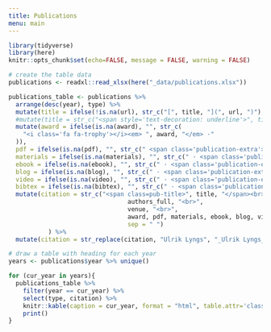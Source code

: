 ```yaml
---
title: Publications
menu: main
---
```


```r
library(tidyverse)
library(here)
knitr::opts_chunk$set(echo=FALSE, message = FALSE, warning = FALSE)
```

<div class="row publications-page">

<div class="col-sm-2"></div>

<div class="col-sm-9">
```r
# create the table data
publications <- readxl::read_xlsx(here("_data/publications.xlsx"))

publications_table <- publications %>%
  arrange(desc(year), type) %>%
  mutate(title = ifelse(!is.na(url), str_c("[", title, "](", url, ")"), title)) %>% #turn title into link
  #mutate(title = str_c("<span style='text-decoration: underline'>", title, "</span>")) %>% #underline title
  mutate(award = ifelse(is.na(award), "", str_c(
    "<i class='fa fa-trophy'></i><em> ", award, "</em> ·"
  )),
  pdf = ifelse(is.na(pdf), "", str_c(" <span class='publication-extra'>[pdf](", pdf, ")</span>")),
  materials = ifelse(is.na(materials), "", str_c(" · <span class='publication-extra'>[materials](", materials, ")</span>")),
  ebook = ifelse(is.na(ebook), "", str_c(" · <span class='publication-extra'>[e-book](", ebook, ")</span>")),
  blog = ifelse(is.na(blog), "", str_c(" · <span class='publication-extra'>[blog](", blog, ")</span>")),
  video = ifelse(is.na(video), "", str_c(" · <span class='publication-extra'>[video](", video, ")</span>")),
  bibtex = ifelse(is.na(bibtex), "", str_c(" · <span class='publication-extra'>[bibtex](", bibtex, ")</span>"))) %>% 
  mutate(citation = str_c("<span class=pub-title>", title, "</span><br>", 
                                 authors_full, "<br>",
                                 venue, "<br>",
                                 award, pdf, materials, ebook, blog, video, bibtex,
                                 sep = " ")
           ) %>%          
  mutate(citation = str_replace(citation, "Ulrik Lyngs", "_Ulrik Lyngs_")) # make my name bold
```

```r
# draw a table with heading for each year
years <- publications$year %>% unique()

for (cur_year in years){
  publications_table %>% 
    filter(year == cur_year) %>% 
    select(type, citation) %>%
    knitr::kable(caption = cur_year, format = "html", table.attr='class="table-responsive"', escape = FALSE) %>%
    print()
}
```
</div>

<div class="col-sm-1"></div>

<!-- close publications page --> 
</div>